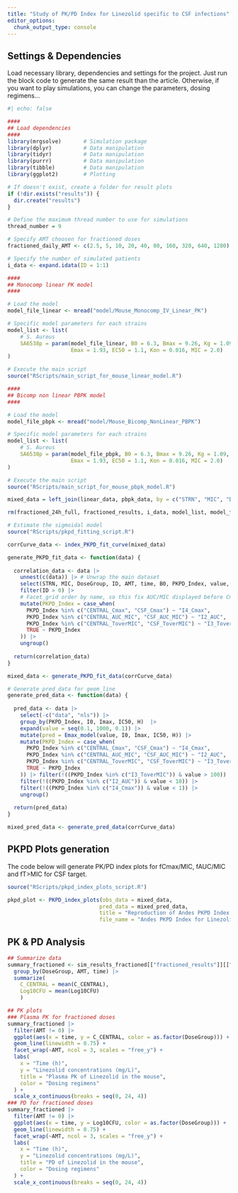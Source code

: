 ```yaml
---
title: "Study of PK/PD Index for Linezolid specific to CSF infections"
editor_options: 
  chunk_output_type: console
---
```


## Settings & Dependencies

Load necessary library, dependencies and settings for the project. Just run the block code to generate the same result than the article. Otherwise, if you want to play simulations, you can change the parameters, dosing regimens...

```r
#| echo: false

####
## Load dependencies
####
library(mrgsolve)       # Simulation package
library(dplyr)          # Data manipulation
library(tidyr)          # Data manipulation
library(purrr)          # Data manipulation
library(tibble)         # Data manipulation
library(ggplot2)        # Plotting

# If doesn't exist, create a folder for result plots
if (!dir.exists("results")) {
  dir.create("results")
}

# Define the maximum thread number to use for simulations
thread_number = 9

# Specify AMT choosen for fractioned doses
fractioned_daily_AMT <- c(2.5, 5, 10, 20, 40, 80, 160, 320, 640, 1280)

# Specify the number of simulated patients
i_data <- expand.idata(ID = 1:1)

####
## Monocomp linear PK model
####

# Load the model
model_file_linear <- mread("model/Mouse_Monocomp_IV_Linear_PK")

# Specific model parameters for each strains
model_list <- list(
    # S. Aureus
    SA6538p = param(model_file_linear, B0 = 6.3, Bmax = 9.26, Kg = 1.09,
                    Emax = 1.93, EC50 = 1.1, Kon = 0.016, MIC = 2.0)
)

# Execute the main script
source("RScripts/main_script_for_mouse_linear_model.R")

####
## Bicomp non linear PBPK model
####

# Load the model
model_file_pbpk <- mread("model/Mouse_Bicomp_NonLinear_PBPK")

# Specific model parameters for each strains
model_list <- list(
    # S. Aureus
    SA6538p = param(model_file_pbpk, B0 = 6.3, Bmax = 9.26, Kg = 1.09,
                    Emax = 1.93, EC50 = 1.1, Kon = 0.016, MIC = 2.0)
)

# Execute the main script
source("RScripts/main_script_for_mouse_pbpk_model.R")

mixed_data = left_join(linear_data, pbpk_data, by = c("STRN", "MIC", "DoseGroup", "ID", "AMT", "time", "B0", "PKPD_Index"))

rm(fractioned_24h_full, fractioned_results, i_data, model_list, model_file_pbpk, model_file_linear, sim_formated_data, fractioned_daily_AMT, linear_data, pbpk_data)

# Estimate the sigmoidal model
source("RScripts/pkpd_fitting_script.R")

corrCurve_data <- index_PKPD_fit_curve(mixed_data)

generate_PKPD_fit_data <- function(data) {
  
  correlation_data <- data |>
    unnest(c(data)) |> # Unwrap the main dataset
    select(STRN, MIC, DoseGroup, ID, AMT, time, B0, PKPD_Index, value, deltaLog10CFU, Rsq) |>
    filter(ID > 0) |>
    # Facet_grid order by name, so this fix AUC/MIC displayed before Cmax
    mutate(PKPD_Index = case_when(
      PKPD_Index %in% c("CENTRAL_Cmax", "CSF_Cmax") ~ "I4_Cmax",
      PKPD_Index %in% c("CENTRAL_AUC_MIC", "CSF_AUC_MIC") ~ "I2_AUC",
      PKPD_Index %in% c("CENTRAL_ToverMIC", "CSF_ToverMIC") ~ "I3_ToverMIC",
      TRUE ~ PKPD_Index
    )) |>
    ungroup()
  
  return(correlation_data)
}

mixed_data <- generate_PKPD_fit_data(corrCurve_data)

# Generate pred_data for geom_line
generate_pred_data <- function(data) {
  
  pred_data <- data |>
    select(-c("data", "nls")) |> 
    group_by(PKPD_Index, I0, Imax, IC50, H)  |>
    expand(value = seq(0.1, 1000, 0.1)) |>
    mutate(pred = Emax_model(value, I0, Imax, IC50, H)) |>
    mutate(PKPD_Index = case_when(
      PKPD_Index %in% c("CENTRAL_Cmax", "CSF_Cmax") ~ "I4_Cmax",
      PKPD_Index %in% c("CENTRAL_AUC_MIC", "CSF_AUC_MIC") ~ "I2_AUC",
      PKPD_Index %in% c("CENTRAL_ToverMIC", "CSF_ToverMIC") ~ "I3_ToverMIC",
      TRUE ~ PKPD_Index
    )) |> filter(!((PKPD_Index %in% c("I3_ToverMIC")) & value > 100)) |>
    filter(!((PKPD_Index %in% c("I2_AUC")) & value < 10)) |>
    filter(!((PKPD_Index %in% c("I4_Cmax")) & value < 1)) |>
    ungroup()
  
  return(pred_data)
}

mixed_pred_data <- generate_pred_data(corrCurve_data)

```

## PKPD Plots generation

The code below will generate PK/PD index plots for fCmax/MIC, fAUC/MIC and fT>MIC for CSF target.

```r
source("RScripts/pkpd_index_plots_script.R")

pkpd_plot <- PKPD_index_plots(obs_data = mixed_data, 
                             pred_data = mixed_pred_data, 
                             title = "Reproduction of Andes PKPD Index for Linezolid - Linear Index vs effect from PBPK model" ,
                             file_name = "Andes PKPD Index for Linezolid - PBPK technique.png")
```

## PK & PD Analysis

```r
## Summarize data
summary_fractioned <- sim_results_fractioned[["fractioned_results"]][["SA6538p"]] |>
  group_by(DoseGroup, AMT, time) |>
  summarize(
    C_CENTRAL = mean(C_CENTRAL),
    Log10CFU = mean(Log10CFU)
    )

## PK plots
### Plasma PK for fractioned doses
summary_fractioned |>
  filter(AMT != 0) |>
  ggplot(aes(x = time, y = C_CENTRAL, color = as.factor(DoseGroup))) +
  geom_line(linewidth = 0.75) +
  facet_wrap(~AMT, ncol = 3, scales = "free_y") +
  labs(
    x = "Time (h)", 
    y = "Linezolid concentrations (mg/L)", 
    title = "Plasma PK of Linezolid in the mouse",
    color = "Dosing regimens"
  ) +
  scale_x_continuous(breaks = seq(0, 24, 4))
### PD for fractioned doses
summary_fractioned |>
  filter(AMT != 0) |>
  ggplot(aes(x = time, y = Log10CFU, color = as.factor(DoseGroup))) +
  geom_line(linewidth = 0.75) +
  facet_wrap(~AMT, ncol = 3, scales = "free_y") +
  labs(
    x = "Time (h)", 
    y = "Linezolid concentrations (mg/L)", 
    title = "PD of Linezolid in the mouse",
    color = "Dosing regimens"
  ) +
  scale_x_continuous(breaks = seq(0, 24, 4))
```
